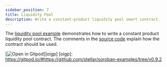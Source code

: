 ```yaml
---
sidebar_position: 7
title: Liquidity Pool
description: Write a constant-product liquidity pool smart contract.
---
```


<head>
  <html className="some-extra-html-class" />
  <body className="other-extra-body-class" />
  <title>Write a constant-product liquidity pool contract.</title>
  <meta charSet="utf-8" />
  <meta name="twitter:card" content="summary" />
  <link
    rel="canonical"
    href="https://docusaurus.io/docs/markdown-features/head-metadata"
  />
</head>

The [liquidity pool example] demonstrates how to write a constant product liquidity pool contract. The comments in the [source code] explain how the contract should be used.

[![Open in Gitpod](https://gitpod.io/button/open-in-gitpod.svg)][oigp]
[oigp]: https://gitpod.io/#https://github.com/stellar/soroban-examples/tree/v0.9.2

[liquidity pool example]: https://github.com/stellar/soroban-examples/tree/v0.9.2/liquidity_pool
[source code]: https://github.com/stellar/soroban-examples/blob/v0.9.2/liquidity_pool/src/lib.rs#L143
